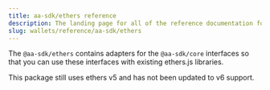 ```yaml
---
title: aa-sdk/ethers reference
description: The landing page for all of the reference documentation for @aa-sdk/ethers
slug: wallets/reference/aa-sdk/ethers
---
```


The `@aa-sdk/ethers` contains adapters for the `@aa-sdk/core` interfaces so that you can use these interfaces with existing ethers.js libraries.

<Note>
  This package still uses ethers v5 and has not been updated to v6 support.
</Note>
